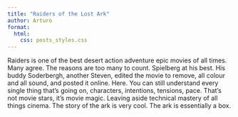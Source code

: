 ```yaml
---
title: "Raiders of the Lost Ark"
author: Arturo
format:
  html:
    css: posts_styles.css
---
```


Raiders is one of the best desert action adventure epic movies of all times. Many agree. The reasons are too many to count. Spielberg at his best. His buddy Soderbergh, another Steven, edited the movie to remove, all colour and all sound, and posted it online. Here. You can still understand every single thing that's going on, characters, intentions, tensions, pace. That's not movie stars, it's movie magic. Leaving aside technical mastery of all things cinema. The story of the ark is very cool. The ark is essentially a box.
